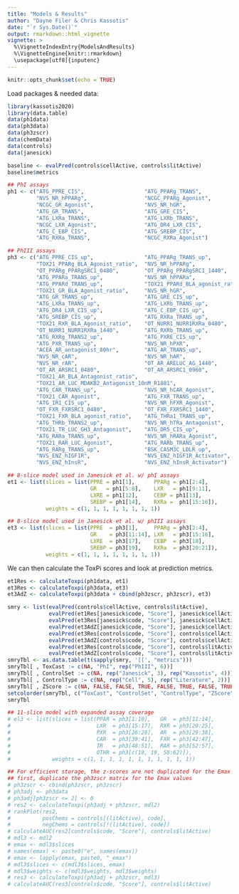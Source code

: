 ```yaml
---
title: "Models & Results"
author: "Dayne Filer & Chris Kassotis"
date: "`r Sys.Date()`"
output: rmarkdown::html_vignette
vignette: >
  %\VignetteIndexEntry{ModelsAndResults}
  %\VignetteEngine{knitr::rmarkdown}
  \usepackage[utf8]{inputenc}
---
```


```r
knitr::opts_chunk$set(echo = TRUE)
```

Load packages & needed data:

```r
library(kassotis2020)
library(data.table)
data(ph1data)
data(ph3data)
data(ph3zscr)
data(chemData)
data(controls)
data(janesick)
```

```r
baseline <- evalPred(controls$cellActive, controls$litActive)
baseline$metrics
```


```r
## PhI assays
ph1 <- c("ATG_PPRE_CIS",                   "ATG_PPARg_TRANS",     
         "NVS_NR_hPPARg",                  "NCGC_PPARg_Agonist",    
         "NCGC_GR_Agonist",                "NVS_NR_hGR", 
         "ATG_GR_TRANS",                   "ATG_GRE_CIS",         
         "ATG_LXRa_TRANS",                 "ATG_LXRb_TRANS",        
         "NCGC_LXR_Agonist",               "ATG_DR4_LXR_CIS", 
         "ATG_C_EBP_CIS",                  "ATG_SREBP_CIS",       
         "ATG_RXRa_TRANS",                 "NCGC_RXRa_Agonist")

## PhIII assays
ph3 <- c("ATG_PPRE_CIS_up",                "ATG_PPARg_TRANS_up",  
         "TOX21_PPARg_BLA_Agonist_ratio",  "NVS_NR_hPPARg",          
         "OT_PPARg_PPARgSRC1_0480",        "OT_PPARg_PPARgSRC1_1440", 
         "ATG_PPARa_TRANS_up",             "NVS_NR_hPPARa",
         "ATG_PPARd_TRANS_up",             "TOX21_PPARd_BLA_agonist_ratio",
         "TOX21_GR_BLA_Agonist_ratio",     "NVS_NR_hGR", 
         "ATG_GR_TRANS_up",                "ATG_GRE_CIS_up",
         "ATG_LXRa_TRANS_up",              "ATG_LXRb_TRANS_up",
         "ATG_DR4_LXR_CIS_up",             "ATG_C_EBP_CIS_up", 
         "ATG_SREBP_CIS_up",               "ATG_RXRa_TRANS_up",
         "TOX21_RXR_BLA_Agonist_ratio",    "OT_NURR1_NURR1RXRa_0480",
         "OT_NURR1_NURR1RXRa_1440",        "ATG_RXRb_TRANS_up",
         "ATG_RXRg_TRANS2_up",             "ATG_PXRE_CIS_up",
         "ATG_PXR_TRANS_up",               "NVS_NR_hPXR",
         "ACEA_AR_antagonist_80hr",        "ATG_AR_TRANS_up",
         "NVS_NR_cAR",                     "NVS_NR_hAR", 
         "NVS_NR_rAR",                     "OT_AR_ARELUC_AG_1440",
         "OT_AR_ARSRC1_0480",              "OT_AR_ARSRC1_0960", 
         "TOX21_AR_BLA_Antagonist_ratio", 
         "TOX21_AR_LUC_MDAKB2_Antagonist_10nM_R1881",
         "ATG_CAR_TRANS_up",               "NVS_NR_hCAR_Agonist",
         "TOX21_CAR_Agonist",              "ATG_FXR_TRANS_up",
         "ATG_IR1_CIS_up",                 "NVS_NR_hFXR_Agonist", 
         "OT_FXR_FXRSRC1_0480",            "OT_FXR_FXRSRC1_1440",
         "TOX21_FXR_BLA_agonist_ratio",    "ATG_THRa1_TRANS_up",
         "ATG_THRb_TRANS2_up",             "NVS_NR_hTRa_Antagonist",
         "TOX21_TR_LUC_GH3_Antagonist",    "ATG_DR5_CIS_up",
         "ATG_RARa_TRANS_up",              "NVS_NR_hRARa_Agonist",
         "TOX21_RAR_LUC_Agonist",          "ATG_RARb_TRANS_up",
         "ATG_RARg_TRANS_up",              "BSK_CASM3C_LDLR_up",
         "NVS_ENZ_hIGF1R",                 "NVS_ENZ_hIGF1R_Activator", 
         "NVS_ENZ_hInsR",                  "NVS_ENZ_hInsR_Activator")

## 8-slice model used in Janesick et al. w/ phI assays
et1 <- list(slices = list(PPRE = ph1[1],      PPARg = ph1[2:4], 
                          GR   = ph1[5:8],    LXR   = ph1[9:11], 
                          LXRE = ph1[12],     CEBP = ph1[13],
                          SREBP = ph1[14],    RXRa =  ph1[15:16]), 
            weights = c(1, 1, 1, 1, 1, 1, 1, 1))

## 8-slice model used in Janesick et al. w/ phIII assays
et3 <- list(slices = list(PPRE  = ph3[1],     PPARg = ph3[2:4], 
                          GR    = ph3[11:14], LXR   = ph3[15:16], 
                          LXRE  = ph3[17],    CEBP  = ph3[18],
                          SREBP = ph3[19],    RXRa  = ph3[20:21]), 
            weights = c(1, 1, 1, 1, 1, 1, 1, 1))
```

We can then calculate the ToxPi scores and look at prediction metrics.

```r
et1Res <- calculateToxpi(ph1data, et1)
et3Res <- calculateToxpi(ph3data, et3)
et3AdZ <- calculateToxpi(ph3data + cbind(ph3zscr, ph3zscr), et3)
```

```r
smry <- list(evalPred(controls$cellActive, controls$litActive),
             evalPred(et1Res[janesick$code, "Score"], janesick$cellActive),
             evalPred(et3Res[janesick$code, "Score"], janesick$cellActive),
             evalPred(et3AdZ[janesick$code, "Score"], janesick$cellActive),
             evalPred(et3Res[controls$code, "Score"], controls$cellActive),
             evalPred(et3AdZ[controls$code, "Score"], controls$cellActive),
             evalPred(et3Res[controls$code, "Score"], controls$litActive),
             evalPred(et3AdZ[controls$code, "Score"], controls$litActive))
smryTbl <- as.data.table(t(sapply(smry, '[[', "metrics")))
smryTbl[ , ToxCast := c(NA, "PhI", rep("PhIII", 6))]
smryTbl[ , ControlSet := c(NA, rep("Janesick", 3), rep("Kassotis", 4))]
smryTbl[ , ControlType := c(NA, rep("Cell", 5), rep("Literature", 2))]
smryTbl[ , ZScore := c(NA, FALSE, FALSE, TRUE, FALSE, TRUE, FALSE, TRUE)]
setcolorder(smryTbl, c("ToxCast", "ControlSet", "ControlType", "ZScore"))
smryTbl
```


```r

## 11-slice model with expanded assay coverage
# el3 <- list(slices = list(PPAR = ph3[1:10],   GR  = ph3[11:14],
#                           LXR  = ph3[15:17],  RXR = ph3[20:25],
#                           PXR  = ph3[26:28],  AR  = ph3[29:38],
#                           CAR  = ph3[39:41],  FXR = ph3[42:47],
#                           TR   = ph3[48:51],  RAR = ph3[52:57],
#                           OTHR = ph3[c(18, 19, 58:62)]),
#             weights = c(1, 1, 1, 1, 1, 1, 1, 1, 1, 1, 1))

## For efficient storage, the z-scores are not duplicated for the Emax values;
## first, duplicate the ph3zscr matrix for the Emax values
# ph3zscr <- cbind(ph3zscr, ph3zscr)
# ph3adj <- ph3data
# ph3adj[ph3zscr <= 2] <- 0 
# res2 <- calculateToxpi(ph3adj + ph3zscr, mdl2)
# rankPlot(res2,
#          posChems = controls[(litActive), code],
#          negChems = controls[!(litActive), code])
# calculateAUC(res2[controls$code, "Score"], controls$litActive)
# mdl3 <- mdl2
# emax <- mdl3$slices
# names(emax) <- paste0("e", names(emax))
# emax <- lapply(emax, paste0, "_emax")
# mdl3$slices <- c(mdl3$slices, emax)
# mdl3$weights <- c(mdl3$weights, mdl3$weights)
# res3 <- calculateToxpi(ph3adj + ph3zscr, mdl3)
# calculateAUC(res3[controls$code, "Score"], controls$litActive)
```



